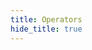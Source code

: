```yaml
---
title: Operators
hide_title: true
---
```



<FeatureIcon src={javascript} alt="Operators" title="Operators" />
<LinkList
  srcList={[
    {
      title: "Bitwise Not(~)",
      link: "/docs/javascript/operators/bitwise-not",
      src: javascript,
      alt: "Bitwise Not(~)",
    },
  ]}
/>
